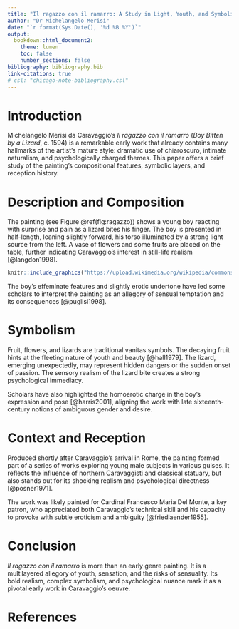 ```yaml
---
title: "Il ragazzo con il ramarro: A Study in Light, Youth, and Symbolism"
author: "Dr Michelangelo Merisi"
date: "`r format(Sys.Date(), '%d %B %Y')`"
output:
  bookdown::html_document2:
    theme: lumen
    toc: false
    number_sections: false
bibliography: bibliography.bib
link-citations: true
# csl: "chicago-note-bibliography.csl"
---
```


# Introduction

Michelangelo Merisi da Caravaggio’s *Il ragazzo con il ramarro* (*Boy Bitten by a Lizard*, c. 1594) is a remarkable early work that already contains many hallmarks of the artist’s mature style: dramatic use of chiaroscuro, intimate naturalism, and psychologically charged themes. This paper offers a brief study of the painting’s compositional features, symbolic layers, and reception history.

# Description and Composition

The painting (see Figure \@ref(fig:ragazzo)) shows a young boy reacting with surprise and pain as a lizard bites his finger. The boy is presented in half-length, leaning slightly forward, his torso illuminated by a strong light source from the left. A vase of flowers and some fruits are placed on the table, further indicating Caravaggio’s interest in still-life realism [@langdon1998].





```r

knitr::include_graphics("https://upload.wikimedia.org/wikipedia/commons/thumb/d/d7/Michelangelo_Caravaggio_061.jpg/960px-Michelangelo_Caravaggio_061.jpg")

```

The boy’s effeminate features and slightly erotic undertone have led some scholars to interpret the painting as an allegory of sensual temptation and its consequences [@puglisi1998].

# Symbolism

Fruit, flowers, and lizards are traditional vanitas symbols. The decaying fruit hints at the fleeting nature of youth and beauty [@hall1979]. The lizard, emerging unexpectedly, may represent hidden dangers or the sudden onset of passion. The sensory realism of the lizard bite creates a strong psychological immediacy.

Scholars have also highlighted the homoerotic charge in the boy’s expression and pose [@harris2001], aligning the work with late sixteenth-century notions of ambiguous gender and desire.

# Context and Reception

Produced shortly after Caravaggio’s arrival in Rome, the painting formed part of a series of works exploring young male subjects in various guises. It reflects the influence of northern Caravaggisti and classical statuary, but also stands out for its shocking realism and psychological directness [@posner1971].

The work was likely painted for Cardinal Francesco Maria Del Monte, a key patron, who appreciated both Caravaggio’s technical skill and his capacity to provoke with subtle eroticism and ambiguity [@friedlaender1955].

# Conclusion

*Il ragazzo con il ramarro* is more than an early genre painting. It is a multilayered allegory of youth, sensation, and the risks of sensuality. Its bold realism, complex symbolism, and psychological nuance mark it as a pivotal early work in Caravaggio’s oeuvre.

# References


